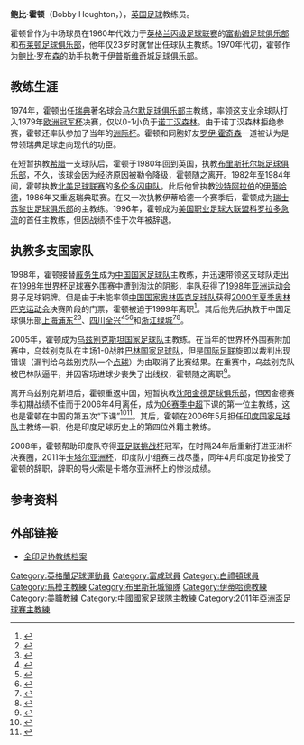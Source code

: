 {{Football manager infobox
| playername = 鲍比·霍顿
| image = [[File:Bob_Houghton_(1979).jpg|200px]]
| fullname = 罗伯特·霍顿
| nickname = 
| dateofbirth = {{birth date and age|1947|10|13|df=y}}
| cityofbirth = 
| countryofbirth = [[英格兰|英格兰]]
| currentclub    =  
| position    = 主教练
| years = 1966–1969<br>1969–1970<br />1970–1971<br />1971–1975
| clubs = [[富勒姆足球俱乐部|富勒姆]]<br>[[布莱顿足球俱乐部|布莱顿霍夫阿尔比恩]]<br />{{tsl|en|Hastings United F.C. (1948-85)||黑斯廷斯联}}<br />[[梅德斯通聯足球會|美德斯通联]]
| caps(goals) = ? (?)<br>? (?)<br>? (?)<br>? (?)
| manageryears = 1970–1971<br />1971–1975<br>1974–1980<br>1980<br />1980–1982<br>1982–1984<br>1984–1986<br>1987–1989<br>1990–1992<br />1993<br>1994–1995<br>1996<br>1997–1999<br>2000<br>2001<br>2002-2003<br>2005<br />2005-2006<br>2006–2011
| managerclubs = {{tsl|en|Hastings United F.C. (1948-85)||黑斯廷斯联}}<br>[[梅德斯通聯足球會|美德斯通联]]<br />[[马尔默足球俱乐部|马尔默]]<br>{{tsl|en|Ethnikos Piraeus - Mani F.C.||埃斯尼科斯比里亚斯}}<br />[[布里斯托尔城足球俱乐部|布里斯托尔城]]<br>{{tsl|en|Toronto Blizzard||多伦多暴雪}}<br>[[伊蒂哈德足球俱乐部_(吉达)|伊蒂哈德]]<br>[[奥尔格里特足球俱乐部|奥尔格里特]]<br>[[马尔默足球俱乐部|马尔默]]<br>[[伊蒂哈德足球俱乐部_(吉达)|伊蒂哈德]]<br>[[苏黎世足球俱乐部|苏黎世FC]]<br>[[科罗拉多急流|科罗拉多急流]]<br>[[中国国家足球队|中国]]<br />[[上海浦东足球俱乐部|上海浦东]]<br>[[四川冠城足球俱乐部|四川全兴]]<br>[[杭州绿城足球俱乐部|浙江绿城]]<br>[[乌兹别克斯坦国家足球队|乌兹别克斯坦]]<br>[[广州富力足球俱乐部|沈阳金德]]<br>[[印度国家足球队|印度]]
}}

'''鲍比·霍顿'''（Bobby Houghton，{{bd|1947年|10月13日|catIdx=H}}），[[英国|英国]][[足球|足球]]教练员。

霍顿曾作为中场球员在1960年代效力于[[英格兰丙级足球联赛|英格兰丙级足球联赛]]的[[富勒姆足球俱乐部|富勒姆足球俱乐部]]和[[布莱顿足球俱乐部|布莱顿足球俱乐部]]，他年仅23岁时就曾出任球队主教练。1970年代初，霍顿作为[[鲍比·罗布森|鲍比·罗布森]]的助手执教于[[伊普斯维奇城足球俱乐部|伊普斯维奇城足球俱乐部]]。

== 教练生涯 ==
1974年，霍顿出任[[瑞典|瑞典]]著名球会[[马尔默足球俱乐部|马尔默足球俱乐部]]主教练，率领这支业余球队打入1979年[[欧洲冠军杯|欧洲冠军杯]]决赛，仅以0-1小负于[[诺丁汉森林足球俱乐部|诺丁汉森林]]。由于诺丁汉森林拒绝参赛，霍顿还率队参加了当年的[[丰田杯|洲际杯]]。霍顿和同胞好友[[罗伊·霍奇森|罗伊·霍奇森]]一道被认为是带领瑞典足球走向现代的功臣。

在短暂执教[[希腊|希腊]]一支球队后，霍顿于1980年回到英国，执教[[布里斯托尔城足球俱乐部|布里斯托尔城足球俱乐部]]，不久，该球会因为经济原因被勒令降级，霍顿随之离开。1982年至1984年间，霍顿执教[[北美足球联赛|北美足球联赛]]的[[多伦多闪电队|多伦多闪电队]]。此后他曾执教[[沙特阿拉伯|沙特阿拉伯]]的[[伊蒂哈德足球俱乐部_(吉达)|伊蒂哈德]]，1986年又重返瑞典联赛。在又一次执教伊蒂哈德一个赛季后，霍顿成为[[瑞士|瑞士]][[苏黎世足球俱乐部|苏黎世足球俱乐部]]的主教练。1996年，霍顿成为[[美国职业足球大联盟|美国职业足球大联盟]][[科罗拉多急流|科罗拉多急流]]的首任主教练，但因战绩不佳于次年被辞退。

== 执教多支国家队 ==
1998年，霍顿接替[[戚务生|戚务生]]成为[[中国国家足球队|中国国家足球队]]主教练，并迅速带领这支球队走出在[[1998年世界杯足球赛|1998年世界杯足球赛]]外围赛中遭到淘汰的阴影，率队获得了[[1998年亚洲运动会|1998年亚洲运动会]]男子足球铜牌。但是由于未能率领[[中国国家奥林匹克足球队|中国国家奥林匹克足球队]]获得[[2000年夏季奥林匹克运动会|2000年夏季奥林匹克运动会]]决赛阶段的门票，霍顿被迫于1999年离职<ref>{{cite news|url=http://sports.sina.com.cn/china/199912/1015802.shtml|title=中国足球协会正式解聘霍顿|work=新浪体育|date=1999-12-10|accessdate=2020-02-26}}</ref>。其后他先后执教于中国足球俱乐部[[上海浦东足球俱乐部|上海浦东]]<ref>{{cite news|url=http://sports.sina.com.cn/china/199912/1516346.shtml|title=惠而浦足球队主帅敲定 霍顿今来浦东上岗|work=[[解放日报|解放日报]]|date=1999-12-15|accessdate=2020-02-26}}</ref><ref>{{cite news|url=http://sports.sina.com.cn/china/200006/0546376.shtml|title=浦东俱乐部今日上午宣布主教练霍顿下课|work=新浪体育|date=2000-06-05|accessdate=2020-02-26}}</ref>、[[四川全兴|四川全兴]]<ref>{{cite news|url=http://sports.sina.com.cn/j/12101311.shtml|title=就职仪式上抛出夺冠四大条件 霍顿煽起全兴冠军梦|work=体育参考|date=2000-12-12|accessdate=2020-02-26}}</ref><ref>{{cite news|url=http://sports.sina.com.cn/j/2001-11-09/09201864.shtml|title=霍顿已习惯“下课” 德比战让两主帅皆不爽|work=体育周报|date=2001-11-09|accessdate=2020-02-26}}</ref><ref>{{cite news|url=http://sports.sina.com.cn/j/2001-12-18/18217373.shtml|title=甲A大幕已落 全兴主帅霍顿匆匆走了|work=[[成都日报|成都日报]]|date=2001-12-18|accessdate=2020-02-26}}</ref>和[[浙江绿城足球俱乐部|浙江绿城]]<ref>{{cite news|url=http://sports.sina.com.cn/b/2002-01-01/01222290.shtml|title=浙江绿城曝黑后又出新动作 正式聘请霍顿担任主帅|work=新浪体育|date=2002-01-01|accessdate=2020-02-26}}</ref><ref>{{cite news|url=http://sports.sina.com.cn/s/2003-07-21/04453792s.shtml|title=绿城俱乐部终痛下决心 霍顿下课黎兵扶正|work=[[华西都市报|华西都市报]]|date=2003-07-21|accessdate=2020-02-26}}</ref>。

2005年，霍顿成为[[乌兹别克斯坦国家足球队|乌兹别克斯坦国家足球队]]主教练。在当年的世界杯外围赛附加赛中，乌兹别克队在主场1-0战胜[[巴林国家足球队|巴林国家足球队]]，但是[[国际足联|国际足联]]旋即以裁判出现错误（漏判给乌兹别克队一个[[点球|点球]]）为由取消了比赛结果。在重赛中，乌兹别克队被巴林队逼平，并因客场进球少丧失了出线权，霍顿随之离职<ref>{{cite news|url=http://sports.sina.com.cn/j/2005-11-27/01231903016.shtml|title=霍顿缘何放弃乌兹别克合约 足协20万美金都没有|work=[[东方体育日报|东方体育日报]]|date=2005-11-27|accessdate=2020-02-26}}</ref>。

离开乌兹别克斯坦后，霍顿重返中国，短暂执教[[沈阳金德足球俱乐部|沈阳金德足球俱乐部]]，但因金德赛季初期战绩不佳而于2006年4月离任，成为[[2006年中国足球超级联赛|06赛季中超]]下课的第一位主教练，这也是霍顿在中国的第五次“下课”<ref>{{cite news|url=http://sports.sina.com.cn/j/2005-12-01/19261912163.shtml|title=金德霍顿终成功联姻 没有傀儡条约霍师傅大权独揽|work=新浪体育|date=2005-12-01|accessdate=2020-02-26}}</ref><ref>{{cite news|url=http://sports.sina.com.cn/j/2006-04-07/21512148187.shtml|title=金德赛前突做人事巨变 霍顿遭解职成06下课第一人|work=新浪体育|date=2006-04-07|accessdate=2020-02-26}}</ref>。其后，霍顿在2006年5月担任[[印度国家足球队|印度国家足球队]]主教练一职，他是印度足球历史上的第四位外籍主教练。

2008年，霍顿帮助印度队夺得[[2008年亚足联挑战杯|亚足联挑战杯]]冠军，在时隔24年后重新打进亚洲杯决赛圈，2011年[[2011年亚洲杯足球赛|卡塔尔亚洲杯]]，印度队小组赛三战尽墨，同年4月印度足协接受了霍顿的辞职，辞职的导火索是卡塔尔亚洲杯上的惨淡成绩。

== 参考资料 ==
{{reflist}}

==外部链接==
*[https://web.archive.org/web/20071225163843/http://www.the-aiff.com/coach.php 全印足协教练档案]

{{start box}}
{{S-sports}}
{{succession box|1 =[[戚务生|戚务生]]|3 =中国国家足球队主教练|4 =1998年至1999年|2 =[[博拉·米卢蒂诺维奇|博拉·米卢蒂诺维奇]]}}
{{succession box|1 =Syed Nayeemuddin|3 =印度国家足球队主教练|4 =2006年至2011年|2 ={{link-en|阿曼多·科拉科|Armando Colaco}}}}
{{end box}}

{{布里斯托城領隊}}

{{DEFAULTSORT:Houghton, Bob}}
[[Category:英格蘭足球運動員|Category:英格蘭足球運動員]]
[[Category:富咸球員|Category:富咸球員]]
[[Category:白禮頓球員|Category:白禮頓球員]]
[[Category:馬模主教練|Category:馬模主教練]]
[[Category:布里斯托城領隊|Category:布里斯托城領隊]]
[[Category:伊蒂哈德教練|Category:伊蒂哈德教練]]
[[Category:美職教練|Category:美職教練]]
[[Category:中國國家足球隊主教練|Category:中國國家足球隊主教練]]
[[Category:2011年亞洲盃足球賽主教練|Category:2011年亞洲盃足球賽主教練]]